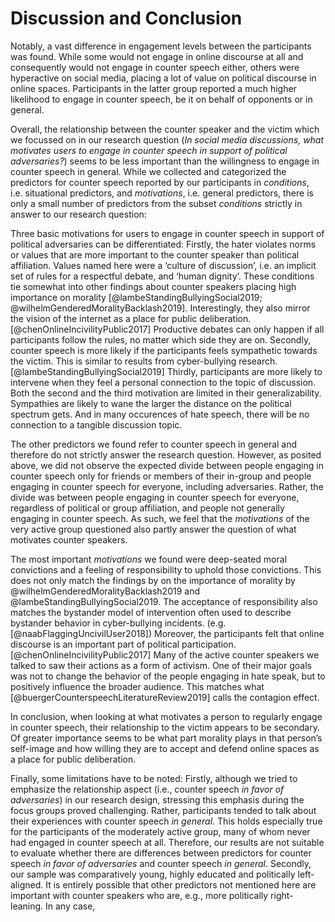 # Discussion and Conclusion
Notably, a vast difference in engagement levels between the participants was found. While some would not engage in online discourse at all and consequently would not engage in counter speech either, others were hyperactive on social media, placing a lot of value on political discourse in online spaces. Participants in the latter group reported a much higher likelihood to engage in counter speech, be it on behalf of opponents or in general.

Overall, the relationship between the counter speaker and the victim which we focussed on in our research question (*In social media discussions, what motivates users to engage in counter speech in support of political adversaries?*) seems to be less important than the willingness to engage in counter speech in general. While we collected and categorized the predictors for counter speech reported by our participants in _conditions_, i.e. situational predictors, and _motivations_, i.e. general predictors, there is only a small number of predictors from the subset _conditions_ strictly in answer to our research question:

Three basic motivations for users to engage in counter speech in support of political adversaries can be differentiated: Firstly, the hater violates norms or values that are more important to the counter speaker than political affiliation. Values named here were a 'culture of discussion', i.e. an implicit set of rules for a respectful debate, and 'human dignity'. These conditions tie somewhat into other findings about counter speakers placing high importance on morality  [@lambeStandingBullyingSocial2019; @wilhelmGenderedMoralityBacklash2019]. Interestingly, they also mirror the vision of the internet as a place for public deliberation. [@chenOnlineIncivilityPublic2017] Productive debates can only happen if all participants follow the rules, no matter which side they are on. Secondly, counter speech is more likely if the participants feels sympathetic towards the victim. This is similar to results from cyber-bullying research. [@lambeStandingBullyingSocial2019] Thirdly, participants are more likely to intervene when they feel a personal connection to the topic of discussion. Both the second and the third motivation are limited in their generalizability. Sympathies are likely to wane the larger the distance on the political spectrum gets. And in many occurences of hate speech, there will be no connection to a tangible discussion topic.

The other predictors we found refer to counter speech in general and therefore do not strictly answer the research question. However, as posited above, we did not observe the expected divide between people engaging in counter speech only for friends or members of their in-group and people engaging in counter speech for everyone, including adversaries. Rather, the divide was between people engaging in counter speech for everyone, regardless of political or group affiliation, and people not generally engaging in counter speech. As such, we feel that the _motivations_ of the very active group questioned also partly answer the question of what motivates counter speakers. 

The most important _motivations_ we found were deep-seated moral convictions and a feeling of responsibility to uphold those convictions. This does not only match the findings by on the importance of morality by @wilhelmGenderedMoralityBacklash2019 and @lambeStandingBullyingSocial2019. The acceptance of responsibility also matches the bystander model of intervention often used to describe bystander behavior in cyber-bullying incidents. (e.g.  [@naabFlaggingUncivilUser2018]) Moreover, the participants felt that online discourse is an important part of political participation. [@chenOnlineIncivilityPublic2017] Many of the active counter speakers we talked to saw their actions as a form of activism. One of their major goals was not to change the behavior of the people engaging in hate speak, but to positively influence the broader audience. This matches what [@buergerCounterspeechLiteratureReview2019] calls the contagion effect.

In conclusion, when looking at what motivates a person to regularly engage in counter speech, their relationship to the victim appears to be secondary. Of greater importance seems to be what part morality plays in that person's self-image and how willing they are to accept and defend online spaces as a place for public deliberation. 

Finally, some limitations have to be noted: Firstly, although we tried to emphasize the relationship aspect (i.e., counter speech _in favor of adversaries_) in our research design, stressing this emphasis during the focus groups proved challenging. Rather, participants tended to talk about their experiences with counter speech _in general_. This holds especially true for the participants of the moderately active group, many of whom never had engaged in counter speech at all. Therefore, our results are not suitable to evaluate whether there are differences between predictors for counter speech _in favor of adversaries_ and counter speech _in general_. Secondly, our sample was comparatively young, highly educated and politically left-aligned. It is entirely possible that other predictors not mentioned here are important with counter speakers who are, e.g., more politically right-leaning. In any case, 